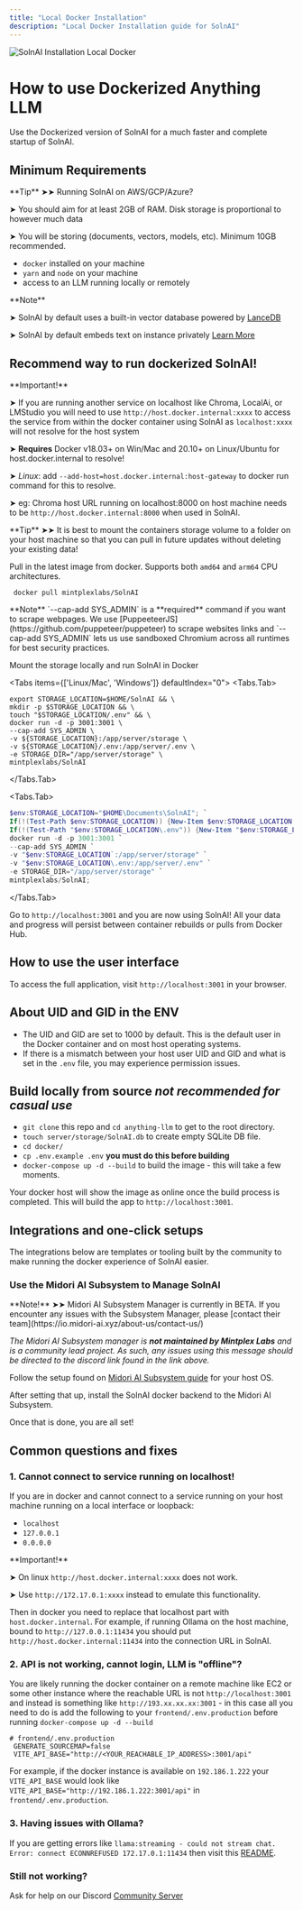 ```yaml
---
title: "Local Docker Installation"
description: "Local Docker Installation guide for SolnAI"
---
```



<Image
  src="/images/getting-started/installation/local-docker/header-image.png"
  height={1080}
  width={1920}
  quality={100}
  alt="SolnAI Installation Local Docker"
/>

# How to use Dockerized Anything LLM

Use the Dockerized version of SolnAI for a much faster and complete startup of SolnAI.

## Minimum Requirements

<Callout type="info" emoji="️💡">
  **Tip** ➤➤ Running SolnAI on AWS/GCP/Azure?

➤ You should aim for at least 2GB of RAM. Disk storage is proportional to however much data

➤ You will be storing (documents, vectors, models, etc). Minimum 10GB recommended.

</Callout>

- `docker` installed on your machine
- `yarn` and `node` on your machine
- access to an LLM running locally or remotely

<Callout type="info" emoji="️💡">
  **Note**

➤ SolnAI by default uses a built-in vector database powered by [LanceDB](https://github.com/lancedb/lancedb)

➤ SolnAI by default embeds text on instance privately [Learn More](../server/storage/models/README.md)

</Callout>

## Recommend way to run dockerized SolnAI!

<Callout type="warning" emoji="️⚠️">
  **Important!**

➤ If you are running another service on localhost like Chroma, LocalAi, or LMStudio you will need to use `http://host.docker.internal:xxxx` to access the service from within
the docker container using SolnAI as `localhost:xxxx` will not resolve for the host system

➤ **Requires** Docker v18.03+ on Win/Mac and 20.10+ on Linux/Ubuntu for host.docker.internal to resolve!

➤ _Linux_: add `--add-host=host.docker.internal:host-gateway` to docker run command for this to resolve.

➤ eg: Chroma host URL running on localhost:8000 on host machine needs to be `http://host.docker.internal:8000` when used in SolnAI.

</Callout>

<Callout type="info" emoji="️💡">
  **Tip** ➤➤ It is best to mount the containers storage volume to a folder on
  your host machine so that you can pull in future updates without deleting your
  existing data!
</Callout>

Pull in the latest image from docker. Supports both `amd64` and `arm64` CPU architectures.

```shell copy
 docker pull mintplexlabs/SolnAI
```

<Callout type="info" emoji="️💡">
  **Note** `--cap-add SYS_ADMIN` is a **required** command if you want to scrape
  webpages. We use [PuppeeteerJS](https://github.com/puppeteer/puppeteer) to
  scrape websites links and `--cap-add SYS_ADMIN` lets us use sandboxed Chromium
  across all runtimes for best security practices.
</Callout>

Mount the storage locally and run SolnAI in Docker

<Tabs items={['Linux/Mac', 'Windows']} defaultIndex="0">
  <Tabs.Tab>
  ```shell copy showLineNumbers
  export STORAGE_LOCATION=$HOME/SolnAI && \
  mkdir -p $STORAGE_LOCATION && \
  touch "$STORAGE_LOCATION/.env" && \
  docker run -d -p 3001:3001 \
  --cap-add SYS_ADMIN \
  -v ${STORAGE_LOCATION}:/app/server/storage \
  -v ${STORAGE_LOCATION}/.env:/app/server/.env \
  -e STORAGE_DIR="/app/server/storage" \
  mintplexlabs/SolnAI
  ```
 </Tabs.Tab>

 <Tabs.Tab>
  ```powershell copy showLineNumbers
  $env:STORAGE_LOCATION="$HOME\Documents\SolnAI"; `
  If(!(Test-Path $env:STORAGE_LOCATION)) {New-Item $env:STORAGE_LOCATION -ItemType Directory}; `
  If(!(Test-Path "$env:STORAGE_LOCATION\.env")) {New-Item "$env:STORAGE_LOCATION\.env" -ItemType File}; `
  docker run -d -p 3001:3001 `
  --cap-add SYS_ADMIN `
  -v "$env:STORAGE_LOCATION`:/app/server/storage" `
  -v "$env:STORAGE_LOCATION\.env:/app/server/.env" `
  -e STORAGE_DIR="/app/server/storage" `
  mintplexlabs/SolnAI;
  ```
 </Tabs.Tab>
</Tabs>

Go to `http://localhost:3001` and you are now using SolnAI! All your data and progress will persist between
container rebuilds or pulls from Docker Hub.

## How to use the user interface

To access the full application, visit `http://localhost:3001` in your browser.

## About UID and GID in the ENV

- The UID and GID are set to 1000 by default. This is the default user in the Docker container and on most host operating systems.
- If there is a mismatch between your host user UID and GID and what is set in the `.env` file, you may experience permission issues.

## Build locally from source _not recommended for casual use_

- `git clone` this repo and `cd anything-llm` to get to the root directory.
- `touch server/storage/SolnAI.db` to create empty SQLite DB file.
- `cd docker/`
- `cp .env.example .env` **you must do this before building**
- `docker-compose up -d --build` to build the image - this will take a few moments.

Your docker host will show the image as online once the build process is completed. This will build the app to `http://localhost:3001`.

## Integrations and one-click setups

The integrations below are templates or tooling built by the community to make running the docker experience of SolnAI easier.

### Use the Midori AI Subsystem to Manage SolnAI

<Callout type="warning" emoji="️💡">
  **Note!** ➤➤ Midori AI Subsystem Manager is currently in BETA. If you encounter any issues with the Subsystem Manager, please [contact their team](https://io.midori-ai.xyz/about-us/contact-us/)

_The Midori AI Subsystem manager is **not maintained by Mintplex Labs** and is a community lead project. As such, any issues using this message should be directed to the discord link found in the link above._

</Callout>

Follow the setup found on [Midori AI Subsystem guide](https://io.midori-ai.xyz/subsystem/manager/) for your host OS.

After setting that up, install the SolnAI docker backend to the Midori AI Subsystem.

Once that is done, you are all set!

## Common questions and fixes

### 1. Cannot connect to service running on localhost!

If you are in docker and cannot connect to a service running on your host machine running on a local interface or loopback:

- `localhost`
- `127.0.0.1`
- `0.0.0.0`

<Callout type="warning" emoji="️⚠️">
  **Important!**

➤ On linux `http://host.docker.internal:xxxx` does not work.

➤ Use `http://172.17.0.1:xxxx` instead to emulate this functionality.

</Callout>

Then in docker you need to replace that localhost part with `host.docker.internal`. For example, if running Ollama on the host machine, bound to `http://127.0.0.1:11434` you should put `http://host.docker.internal:11434` into the connection URL in SolnAI.

### 2. API is not working, cannot login, LLM is "offline"?

You are likely running the docker container on a remote machine like EC2 or some other instance where the reachable URL
is not `http://localhost:3001` and instead is something like `http://193.xx.xx.xx:3001` - in this case all you need to do is add the following to your `frontend/.env.production` before running `docker-compose up -d --build`

```shell copy showLineNumbers
# frontend/.env.production
 GENERATE_SOURCEMAP=false
 VITE_API_BASE="http://<YOUR_REACHABLE_IP_ADDRESS>:3001/api"
```

For example, if the docker instance is available on `192.186.1.222` your `VITE_API_BASE` would look like `VITE_API_BASE="http://192.186.1.222:3001/api"` in `frontend/.env.production`.

### 3. Having issues with Ollama?

If you are getting errors like `llama:streaming - could not stream chat. Error: connect ECONNREFUSED 172.17.0.1:11434` then visit this [README](https://github.com/Mintplex-Labs/anything-llm/tree/master/server/utils/AiProviders/ollama).

### Still not working?

Ask for help on our Discord [Community Server](https://discord.gg/6UyHPeGZAC)
